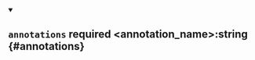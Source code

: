 
<details className="config-field" data-expandable="false" open>
<summary>

## `annotations` <span class="config-field-required" data-required="false">required</span> <span class="config-field-type">&lt;annotation_name&gt;:string</span> <span class="config-field-default"></span> <span class="config-field-enum"></span> {#annotations}



</summary>



</details>
